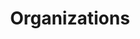 ---
order: 30
xref: organizations
title: Organizations
description: Information on how Organizations should use Chocolatey
---